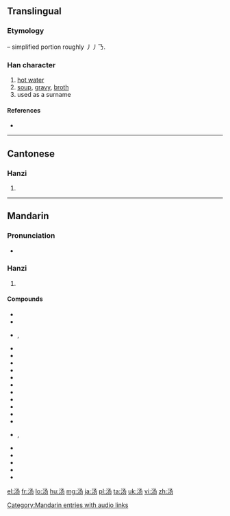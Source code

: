 {{also|湯}}
==Translingual==
{{zh-hanzi-box|汤|[[湯]]}}

===Etymology===
{{Han simp|湯|f=昜}} – simplified portion roughly 丿丿𠄎.

===Han character===
{{Han char|rn=85|rad=水|as=03|sn=6|four=|canj=水弓尸竹 (ENSH)}}

# [[hot water]]
# [[soup]], [[gravy]], [[broth]]
# used as a surname

====References====
* {{Han ref|kx=0607.051|hdz=31556.010|uh=6C64|ud=27748}}

----

==Cantonese==

===Hanzi===
{{yue-hanzi|jyut=|y=tong1|tra=湯}}

# {{defn|lang=yue|sort=水03}}

----

==Mandarin==

===Pronunciation===
* {{audio|zh-tāng.ogg|audio|lang=cmn}}

===Hanzi===
{{cmn-hanzi|tra=湯|pin=[[shāng]] ([[shang1]]), [[tāng]] ([[tang1]]), [[tàng]] ([[tang4]]), [[yáng]] ([[yang2]])|wg=shang<sup>1</sup>, t'ang<sup>1</sup>, t'ang<sup>4</sup>, yang<sup>2</sup>}}

# {{defn|lang=cmn|sort=水03}}

====Compounds====
* {{l|cmn|茶汤|tr=chátāng}}
* {{l|cmn|乳脂汤|tr=rǔzhītāng}}
* {{l|cmn|汤包}}, {{l|cmn|汤包儿}}
* {{l|cmn|汤菜}}
* {{l|cmn|汤池}}
* {{l|cmn|汤罐}}
* {{l|cmn|汤锅|tr=tāngguō}}
* {{l|cmn|汤壶}}
* {{l|cmn|汤剂}}
* {{l|cmn|汤加|tr=Tāngjiā}}
* {{l|cmn|汤料}}
* {{l|cmn|汤面}}
* {{l|cmn|汤泡饭}}
* {{l|cmn|汤色}}
* {{l|cmn|汤勺}}, {{l|cmn|汤勺儿}}
* {{l|cmn|汤匙}}
* {{l|cmn|汤水}}
* {{l|cmn|汤团}}
* {{l|cmn|汤药|tr=tāngyào}}
* {{l|cmn|汤圆|tr=tāngyuán}}

[[Category:Mandarin entries with audio links]]

[[el:汤]]
[[fr:汤]]
[[lo:汤]]
[[hu:汤]]
[[mg:汤]]
[[ja:汤]]
[[pl:汤]]
[[ta:汤]]
[[uk:汤]]
[[vi:汤]]
[[zh:汤]]